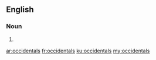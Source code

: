 ==English==

===Noun===
{{head|en|noun plural form}}

# {{plural of|occidental|lang=en}}

[[ar:occidentals]]
[[fr:occidentals]]
[[ku:occidentals]]
[[my:occidentals]]